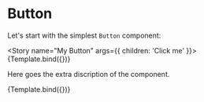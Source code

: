 
<Meta title="MDX/Button" component={Button} />


# Button

Let's start with the simplest `Button` component:

<Story name="My Button" args={{ children: 'Click me' }}>
  {Template.bind({})}
</Story>

<ArgsTable story="My Button" />

Here goes the extra discription of the component.

<Canvas>
  <Story name="Secondary" args={{ children: 'Click Seconday', variant: 'secondary' }}>
    {Template.bind({})}
  </Story>
</Canvas>
